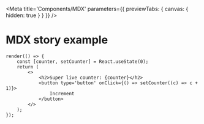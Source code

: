 
<Meta title='Components/MDX' parameters={{ previewTabs: { canvas: { hidden: true } } }} />

# MDX story example

```tsx live expanded
render(() => {
    const [counter, setCounter] = React.useState(0);
    return (
        <>
            <h2>Super live counter: {counter}</h2>
            <button type='button' onClick={() => setCounter((c) => c + 1)}>
                Increment
            </button>
        </>
    );
});
```
